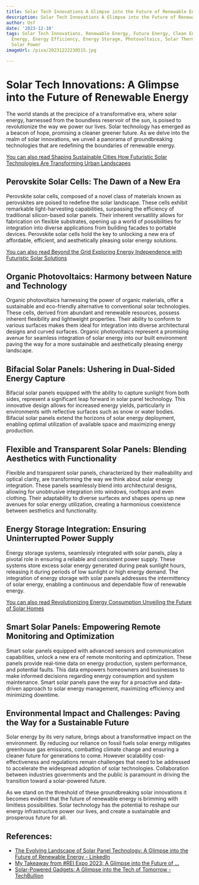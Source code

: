 ```yaml
---
title: Solar Tech Innovations A Glimpse into the Future of Renewable Energy
description: Solar Tech Innovations A Glimpse into the Future of Renewable Energy
author: Usf
date: '2023-12-10'
tags: Solar Tech Innovations, Renewable Energy, Future Energy, Clean Energy, Sustainable
  Energy, Energy Efficiency, Energy Storage, Photovoltaics, Solar Thermal, Green Technology,
  Solar Power
imageUrl: /pixa/20231222230515.jpg

---
```

# Solar Tech Innovations: A Glimpse into the Future of Renewable Energy

The world stands at the precipice of a transformative era, where solar  energy, harnessed from the boundless reservoir of the sun, is poised to revolutionize the way we power our lives. Solar technology has emerged as a beacon of  hope, promising a cleaner greener future. As we delve into the realm of solar innovations, we unveil  a panorama of groundbreaking technologies that are redefining the boundaries of  renewable  energy.

[You can also read Shaping Sustainable Cities How Futuristic Solar Technologies Are  Transforming Urban Landscapes](Shaping%20Sustainable%20Cities%20How%20Futuristic%20Solar%20Technologies%20Are%20Transforming%20Urban%20Landscapes)


## Perovskite Solar Cells: The Dawn  of a New  Era

Perovskite solar  cells, composed of a  novel class of materials known as perovskites are poised to redefine the solar landscape. These cells exhibit remarkable light-harvesting capabilities, surpassing the efficiency of traditional silicon-based solar panels.  Their inherent versatility allows for fabrication on flexible substrates, opening up a world of possibilities for integration into diverse applications from  building facades  to portable devices.  Perovskite solar cells hold the key to unlocking a new era of affordable, efficient,  and aesthetically pleasing solar energy solutions.

[You can also read Beyond the Grid Exploring Energy Independence with Futuristic Solar Solutions](Beyond%20the%20Grid%20Exploring%20Energy%20Independence%20with%20Futuristic%20Solar%20Solutions)


## Organic  Photovoltaics: Harmony between  Nature and Technology

Organic  photovoltaics harnessing the  power of organic materials, offer a sustainable and eco-friendly alternative to conventional  solar technologies.  These cells,  derived from abundant and renewable resources, possess inherent flexibility and  lightweight properties. Their ability to  conform to various  surfaces makes them ideal for integration into diverse  architectural designs and  curved surfaces. Organic photovoltaics represent a promising avenue for seamless integration  of solar energy into our built environment paving the way for a more sustainable and aesthetically pleasing  energy landscape.

## Bifacial Solar Panels:  Ushering in Dual-Sided Energy Capture

Bifacial  solar panels equipped with the ability to capture sunlight from  both sides, represent a significant leap forward in solar panel technology. This innovative design allows for increased energy  yields, particularly in environments  with  reflective surfaces such as snow or water bodies. Bifacial solar panels extend  the horizons of solar energy deployment, enabling optimal utilization of  available space  and maximizing energy production.

## Flexible and Transparent Solar Panels: Blending Aesthetics with Functionality

Flexible and transparent solar panels, characterized by their malleability and optical clarity, are transforming the way we think about solar energy integration. These panels seamlessly blend  into architectural designs, allowing for unobtrusive integration into windows, rooftops  and even clothing. Their adaptability to diverse surfaces and shapes opens up new avenues  for  solar energy  utilization, creating  a harmonious coexistence between aesthetics and functionality.

## Energy Storage Integration: Ensuring Uninterrupted Power Supply

Energy storage systems, seamlessly integrated with solar panels,  play a pivotal  role in ensuring a reliable and  consistent power supply. These systems store excess solar energy generated during peak sunlight hours, releasing it during periods of low sunlight or high energy demand. The integration of energy storage with solar panels addresses the intermittency of solar energy, enabling a continuous and dependable flow of renewable energy.

[You can also read Revolutionizing Energy Consumption Unveiling the Future of Solar Homes](Revolutionizing%20Energy%20Consumption%20Unveiling%20the%20Future%20of%20Solar%20Homes)


## Smart Solar Panels:  Empowering Remote Monitoring and Optimization

Smart solar panels equipped with advanced sensors and communication  capabilities, unlock a new  era of remote monitoring and optimization. These panels provide real-time data on energy production, system performance, and potential  faults. This data empowers homeowners and businesses to make informed decisions regarding energy  consumption and system maintenance. Smart solar panels pave the  way for a proactive and data-driven approach to solar energy management,  maximizing  efficiency and  minimizing downtime.

## Environmental Impact and Challenges: Paving the Way for  a  Sustainable Future

Solar energy by its very nature, brings about a transformative impact  on the  environment. By reducing our reliance on fossil fuels solar energy mitigates greenhouse  gas  emissions, combatting climate change and ensuring a cleaner future for generations to come. However scalability cost-effectiveness and regulations remain  challenges that  need to be addressed to accelerate the widespread adoption of solar technologies. Collaboration  between industries governments and the public is paramount in driving  the transition toward a solar-powered future.

As we stand on the threshold of these groundbreaking solar innovations it becomes evident that the future of renewable energy is brimming with limitless possibilities.  Solar technology has the potential to reshape  our energy infrastructure power our lives, and  create a sustainable and prosperous  future for all.

## References:
- [The Evolving Landscape of Solar Panel Technology: A Glimpse into the Future of Renewable Energy - LinkedIn](https://www.linkedin.com/pulse/evolving-landscape-solar-panel-technology-glimpse-future-renewable)
- [My Takeaway from #REI Expo 2023: A Glimpse into the Future of ...](https://youtube.com/watch?v=OyCtARR-F38&pp=ygUPI3JlbmV3YWJsZXJpZGVz)
- [Solar-Powered Gadgets: A Glimpse into the Tech of Tomorrow - TechBullion](https://techbullion.com/solar-powered-gadgets-a-glimpse-into-the-tech-of-tomorrow/)
